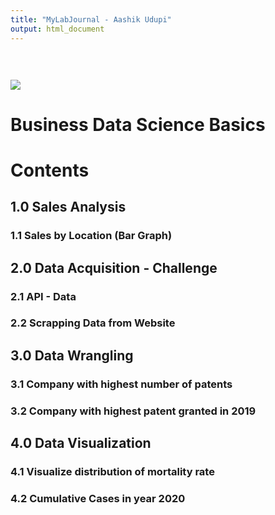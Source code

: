 ```yaml
---
title: "MyLabJournal - Aashik Udupi"
output: html_document
---
```


<div style="padding-top: 30px;"></div>

![](images/logo.png)

# **Business Data Science Basics**

# Contents

## 1.0   Sales Analysis
### 1.1     Sales by Location (Bar Graph)

## 2.0   Data Acquisition - Challenge
### 2.1     API - Data 
### 2.2     Scrapping Data from Website

## 3.0   Data Wrangling
### 3.1     Company with highest number of patents
### 3.2     Company with highest patent granted in 2019

## 4.0   Data Visualization
### 4.1     Visualize distribution of mortality rate
### 4.2     Cumulative Cases in year 2020
